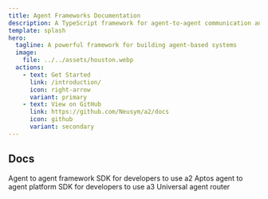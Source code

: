 ```yaml
---
title: Agent Frameworks Documentation
description: A TypeScript framework for agent-to-agent communication and collaboration
template: splash
hero:
  tagline: A powerful framework for building agent-based systems
  image:
    file: ../../assets/houston.webp
  actions:
    - text: Get Started
      link: /introduction/
      icon: right-arrow
      variant: primary
    - text: View on GitHub
      link: https://github.com/Neusym/a2/docs
      icon: github
      variant: secondary
---
```



## Docs

<CardGrid stagger>
  <Card title="a2" icon="setting" href="https://neusym.com/docs/a2">
    Agent to agent framework
  </Card>
  <Card title="a2 sdk" icon="puzzle" href="https://neusym.com/docs/a2-sdk">
    SDK for developers to use a2
  </Card>
  <Card title="a3" icon="sun" href="https://neusym.com/docs/a3">
    Aptos agent to agent platform
  </Card>
  <Card title="a3 sdk" icon="open-book" href="https://neusym.com/docs/a3-sdk">
    SDK for developers to use a3
  </Card>
  <Card title="agentbus" icon="rocket" href="https://neusym.com/docs/agentbus">
    Universal agent router
  </Card>
</CardGrid>
